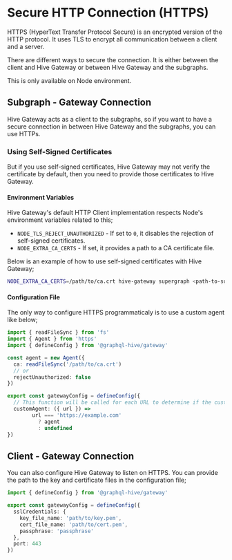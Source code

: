
# Secure HTTP Connection (HTTPS)

HTTPS (HyperText Transfer Protocol Secure) is an encrypted version of the HTTP protocol. It uses TLS
to encrypt all communication between a client and a server.

There are different ways to secure the connection. It is either between the client and Hive Gateway
or between Hive Gateway and the subgraphs.

<Callout>This is only available on Node environment.</Callout>

## Subgraph - Gateway Connection

Hive Gateway acts as a client to the subgraphs, so if you want to have a secure connection in
between Hive Gateway and the subgraphs, you can use HTTPs.

### Using Self-Signed Certificates

But if you use self-signed certificates, Hive Gateway may not verify the certificate by default,
then you need to provide those certificates to Hive Gateway.

#### Environment Variables

Hive Gateway's default HTTP Client implementation respects Node's environment variables related to
this;

- `NODE_TLS_REJECT_UNAUTHORIZED` - If set to `0`, it disables the rejection of self-signed
  certificates.
- `NODE_EXTRA_CA_CERTS` - If set, it provides a path to a CA certificate file.

Below is an example of how to use self-signed certificates with Hive Gateway;

```sh
NODE_EXTRA_CA_CERTS=/path/to/ca.crt hive-gateway supergraph <path-to-supergraph-config>
```

#### Configuration File

The only way to configure HTTPS programmaticaly is to use a custom agent like below;

```ts
import { readFileSync } from 'fs'
import { Agent } from 'https'
import { defineConfig } from '@graphql-hive/gateway'

const agent = new Agent({
  ca: readFileSync('/path/to/ca.crt')
  // or
  rejectUnauthorized: false
})

export const gatewayConfig = defineConfig({
  // This function will be called for each URL to determine if the custom agent should be used
  customAgent: ({ url }) =>
        url === 'https://example.com'
          ? agent
          : undefined
})
```

## Client - Gateway Connection

You can also configure Hive Gateway to listen on HTTPS. You can provide the path to the key and
certificate files in the configuration file;

```ts
import { defineConfig } from '@graphql-hive/gateway'

export const gatewayConfig = defineConfig({
  sslCredentials: {
    key_file_name: 'path/to/key.pem',
    cert_file_name: 'path/to/cert.pem',
    passphrase: 'passphrase'
  },
  port: 443
})
```
